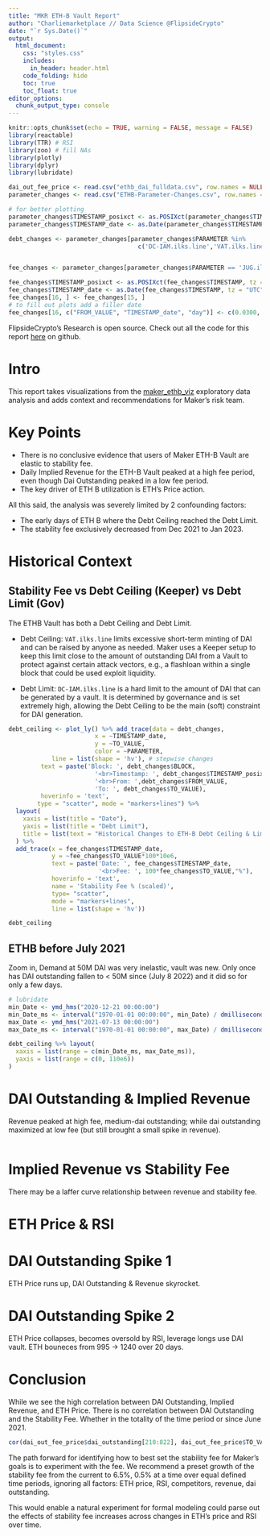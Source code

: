 ```yaml
---
title: "MKR ETH-B Vault Report"
author: "Charliemarketplace // Data Science @FlipsideCrypto"
date: "`r Sys.Date()`"
output:
  html_document:
    css: "styles.css"
    includes:
      in_header: header.html
    code_folding: hide
    toc: true
    toc_float: true
editor_options: 
  chunk_output_type: console
---
```


```r
knitr::opts_chunk$set(echo = TRUE, warning = FALSE, message = FALSE)
library(reactable)
library(TTR) # RSI
library(zoo) # fill NAs
library(plotly)
library(dplyr)
library(lubridate)

dai_out_fee_price <- read.csv("ethb_dai_fulldata.csv", row.names = NULL)
parameter_changes <- read.csv("ETHB-Parameter-Changes.csv", row.names = NULL)

# for better plotting
parameter_changes$TIMESTAMP_posixct <- as.POSIXct(parameter_changes$TIMESTAMP, tz = "UTC")
parameter_changes$TIMESTAMP_date <- as.Date(parameter_changes$TIMESTAMP, tz = "UTC")

debt_changes <- parameter_changes[parameter_changes$PARAMETER %in% 
                                    c('DC-IAM.ilks.line','VAT.ilks.line'), ]


fee_changes <- parameter_changes[parameter_changes$PARAMETER == 'JUG.ilks.duty', c("BLOCK","TIMESTAMP", "FROM_VALUE","TO_VALUE")]

fee_changes$TIMESTAMP_posixct <- as.POSIXct(fee_changes$TIMESTAMP, tz = "UTC")
fee_changes$TIMESTAMP_date <- as.Date(fee_changes$TIMESTAMP, tz = "UTC")
fee_changes[16, ] <- fee_changes[15, ]
# to fill out plots add a filler date 
fee_changes[16, c("FROM_VALUE", "TIMESTAMP_date", "day")] <- c(0.0300, "2023-01-13", "2023-01-13")

```

FlipsideCrypto’s Research is open source. Check out all the code for this report [here](https://github.com/fsc-data-science/MKR-Elasticity-ETHB/) on github.

# Intro 

This report takes visualizations from the [maker_ethb_viz](https://science.flipsidecrypto.xyz/maker_ethb_viz/) exploratory data analysis
and adds context and recommendations for Maker's risk team.

# Key Points 

- There is no conclusive evidence that users of Maker ETH-B Vault are elastic to stability fee.
- Daily Implied Revenue for the ETH-B Vault peaked at a high fee period, even though Dai Outstanding 
peaked in a low fee period.
- The key driver of ETH B utilization is ETH's Price action.

All this said, the analysis was severely limited by 2 confounding factors:

- The early days of ETH B where the Debt Ceiling reached the Debt Limit.
- The stability fee exclusively decreased from Dec 2021 to Jan 2023.   

# Historical Context 

## Stability Fee vs Debt Ceiling (Keeper) vs Debt Limit (Gov)
 
The ETHB Vault has both a Debt Ceiling and Debt Limit.

- Debt Ceiling: `VAT.ilks.line` limits excessive short-term 
minting of DAI and can be raised by anyone as needed. 
Maker uses a Keeper setup to keep this limit close to the amount of outstanding DAI 
from a Vault to protect against certain attack vectors, e.g., a flashloan within a single block
that could be used exploit liquidity.

- Debt Limit: `DC-IAM.ilks.line` is a hard limit to the amount of DAI that can be 
generated by a vault. It is determined by governance and is set extremely high, allowing 
the Debt Ceiling to be the main (soft) constraint for DAI generation.

```r

debt_ceiling <- plot_ly() %>% add_trace(data = debt_changes,
                        x = ~TIMESTAMP_date, 
                        y = ~TO_VALUE, 
                        color = ~PARAMETER,
            line = list(shape = 'hv'), # stepwise changes
         text = paste('Block: ', debt_changes$BLOCK,
                        '<br>Timestamp: ', debt_changes$TIMESTAMP_posixct,
                        '<br>From: ',debt_changes$FROM_VALUE,
                        'To: ', debt_changes$TO_VALUE),
         hoverinfo = 'text',
        type = "scatter", mode = "markers+lines") %>% 
  layout(
    xaxis = list(title = "Date"),
    yaxis = list(title = "Debt Limit"), 
    title = list(text = "Historical Changes to ETH-B Debt Ceiling & Limit", y = 0.975)
  ) %>% 
  add_trace(x = fee_changes$TIMESTAMP_date, 
            y = ~fee_changes$TO_VALUE*100*10e6,
            text = paste('Date: ', fee_changes$TIMESTAMP_date,
                         '<br>Fee: ', 100*fee_changes$TO_VALUE,"%"),
            hoverinfo = 'text',
            name = 'Stability Fee % (scaled)', 
            type= "scatter",
            mode = "markers+lines", 
            line = list(shape = 'hv'))

debt_ceiling


```

## ETHB before July 2021 

Zoom in, Demand at 50M DAI was very inelastic, vault was new. Only once has 
DAI outstanding fallen to < 50M since (July 8 2022) and it did so for only a few days.

```r
# lubridate
min_Date <- ymd_hms("2020-12-21 00:00:00")
min_Date_ms <- interval("1970-01-01 00:00:00", min_Date) / dmilliseconds(1)
max_Date <- ymd_hms("2021-07-13 00:00:00")
max_Date_ms <- interval("1970-01-01 00:00:00", max_Date) / dmilliseconds(1)

debt_ceiling %>% layout(
  xaxis = list(range = c(min_Date_ms, max_Date_ms)),
  yaxis = list(range = c(0, 110e6))
)

```


# DAI Outstanding & Implied Revenue

Revenue peaked at high fee, medium-dai outstanding; while dai outstanding
maximized at low fee (but still brought a small spike in revenue).


```r


```

# Implied Revenue vs Stability Fee

There may be a laffer curve relationship between revenue and stability fee. 

# ETH Price & RSI 


# DAI Outstanding Spike 1

ETH Price runs up, DAI Outstanding & Revenue skyrocket.

# DAI Outstanding Spike 2

ETH Price collapses, becomes oversold by RSI, leverage longs use DAI vault. 
ETH bouneces from 995 -> 1240 over 20 days.

# Conclusion 

While we see the high correlation between DAI Outstanding, Implied Revenue, and 
ETH Price. There is no correlation between DAI Outstanding and the Stability Fee.
Whether in the totality of the time period or since June 2021.

```r
cor(dai_out_fee_price$dai_outstanding[210:822], dai_out_fee_price$TO_VALUE[210:822])
```

The path forward for identifying how to best set the stability fee for Maker's goals is 
to experiment with the fee. We recommend a preset growth of the stability fee from the current 
to 6.5%, 0.5% at a time over equal defined time periods, ignoring all factors: ETH price, RSI, competitors, revenue, dai outstanding. 

This would enable a natural experiment for formal modeling could parse out the effects 
of stability fee increases across changes in ETH's price and RSI over time.






